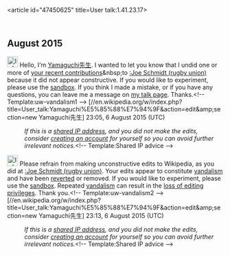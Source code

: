 <article id="47450625" title=User talk:1.41.23.17>
	<talkpage id="47450625" title="User talk:1.41.23.17">
== August 2015 ==
[[File:Information.svg|25px|alt=Information icon]] Hello, I'm [[User:Yamaguchi先生|Yamaguchi先生]]. I wanted to let you know that I undid one or more of [[Special:Contributions/1.41.23.17|your recent contributions]]&amp;nbsp;to [[:Joe Schmidt (rugby union)]] because it did not appear constructive. If you would like to experiment, please use the [[WP:sandbox|sandbox]]. If you think I made a mistake, or if you have any questions, you can leave me a message on [[User_talk:Yamaguchi先生|my talk page]]. Thanks.&lt;!-- Template:uw-vandalism1 --&gt; [//en.wikipedia.org/w/index.php?title=User_talk:Yamaguchi%E5%85%88%E7%94%9F&amp;action=edit&amp;amp;section=new Yamaguchi先生] 23:05, 6 August 2015 (UTC)
:''If this is a [[Network address translation|shared IP address]], and you did not make the edits, consider [[Wikipedia:Why create an account?|creating an account]] for yourself so you can avoid further irrelevant notices.''&lt;!-- Template:Shared IP advice --&gt;

[[File:Information orange.svg|25px|alt=Information icon|link=]] Please refrain from making unconstructive edits to Wikipedia, as you did at [[:Joe Schmidt (rugby union)]]. Your edits appear to constitute [[Wikipedia:Vandalism|vandalism]] and have been [[Help:Reverting|reverted]] or removed. If you would like to experiment, please use the [[Wikipedia:Sandbox|sandbox]]. Repeated [[Wikipedia:Vandalism|vandalism]] can result in the [[Wikipedia:Blocking policy|loss of editing privileges]]. Thank you.&lt;!-- Template:uw-vandalism2 --&gt; [//en.wikipedia.org/w/index.php?title=User_talk:Yamaguchi%E5%85%88%E7%94%9F&amp;action=edit&amp;amp;section=new Yamaguchi先生] 23:13, 6 August 2015 (UTC)
:''If this is a [[Network address translation|shared IP address]], and you did not make the edits, consider [[Wikipedia:Why create an account?|creating an account]] for yourself so you can avoid further irrelevant notices.''&lt;!-- Template:Shared IP advice --&gt;
	</talkpage>
</article>
